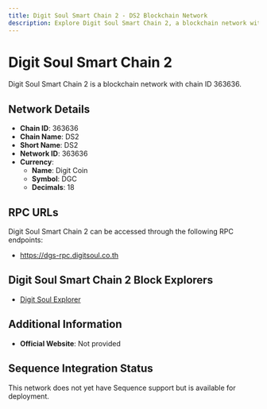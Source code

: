 ```yaml
--- 
title: Digit Soul Smart Chain 2 - DS2 Blockchain Network
description: Explore Digit Soul Smart Chain 2, a blockchain network with chain ID 363636. Learn about its native currency, Digit Coin, and how to interact with the network.
---
```


# Digit Soul Smart Chain 2

Digit Soul Smart Chain 2 is a blockchain network with chain ID 363636.

## Network Details

- **Chain ID**: 363636
- **Chain Name**: DS2
- **Short Name**: DS2
- **Network ID**: 363636
- **Currency**: 
  - **Name**: Digit Coin
  - **Symbol**: DGC
  - **Decimals**: 18

## RPC URLs

Digit Soul Smart Chain 2 can be accessed through the following RPC endpoints:

- https://dgs-rpc.digitsoul.co.th

## Digit Soul Smart Chain 2 Block Explorers

- [Digit Soul Explorer](https://dgs-exp.digitsoul.co.th)

## Additional Information

- **Official Website**: Not provided

## Sequence Integration Status

This network does not yet have Sequence support but is available for deployment.
